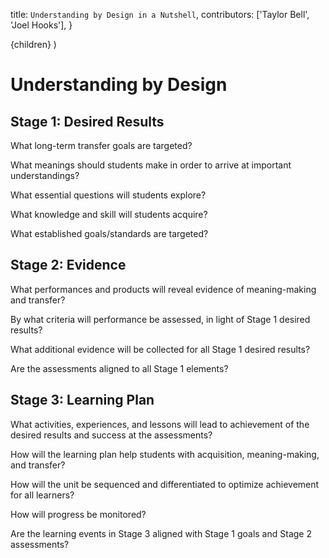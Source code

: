   title: `Understanding by Design in a Nutshell`,
  contributors: ['Taylor Bell', 'Joel Hooks'],
}

  <DefaultLayout frontMatter={meta}>{children}</DefaultLayout>
)

# Understanding by Design

## Stage 1: Desired Results

What long-term transfer goals are targeted?

What meanings should students make in order to arrive at important understandings?

What essential questions will students explore?

What knowledge and skill will students acquire?

What established goals/standards are targeted?

## Stage 2: Evidence

What performances and products will reveal evidence of meaning-making and transfer?

By what criteria will performance be assessed, in light of Stage 1 desired results?

What additional evidence will be collected for all Stage 1 desired results?

Are the assessments aligned to all Stage 1 elements?

## Stage 3: Learning Plan

What activities, experiences, and lessons will lead to achievement of the desired results and success at the assessments?

How will the learning plan help students with acquisition, meaning-making, and transfer?

How will the unit be sequenced and differentiated to optimize achievement for all learners?

How will progress be monitored?

Are the learning events in Stage 3 aligned with Stage 1 goals and Stage 2 assessments?
